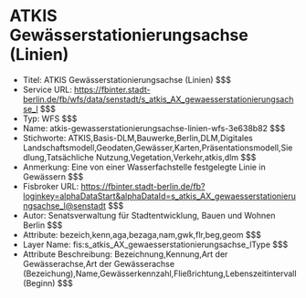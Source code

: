 # ATKIS Gewässerstationierungsachse (Linien)
- Titel: ATKIS Gewässerstationierungsachse (Linien) $$$
- Service URL: https://fbinter.stadt-berlin.de/fb/wfs/data/senstadt/s_atkis_AX_gewaesserstationierungsachse_l $$$
- Typ: WFS $$$
- Name: atkis-gewasserstationierungsachse-linien-wfs-3e638b82 $$$
- Stichworte: ATKIS,Basis-DLM,Bauwerke,Berlin,DLM,Digitales Landschaftsmodell,Geodaten,Gewässer,Karten,Präsentationsmodell,Siedlung,Tatsächliche Nutzung,Vegetation,Verkehr,atkis,dlm $$$
- Anmerkung: Eine von einer Wasserfachstelle festgelegte Linie in Gewässern $$$
- Fisbroker URL: https://fbinter.stadt-berlin.de/fb?loginkey=alphaDataStart&alphaDataId=s_atkis_AX_gewaesserstationierungsachse_l@senstadt $$$
- Autor: Senatsverwaltung für Stadtentwicklung, Bauen und Wohnen Berlin $$$
- Attribute: bezeich,kenn,aga,bezaga,nam,gwk,flr,beg,geom $$$
- Layer Name: fis:s_atkis_AX_gewaesserstationierungsachse_lType $$$
- Attribute Beschreibung: Bezeichnung,Kennung,Art der Gewässerachse,Art der Gewässerachse (Bezeichung),Name,Gewässerkennzahl,Fließrichtung,Lebenszeitintervall (Beginn) $$$
